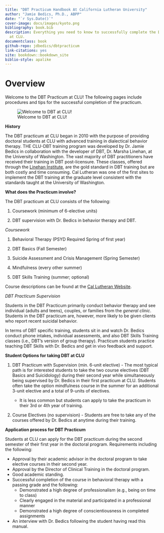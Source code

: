 ```yaml
--- 
title: "DBT Practicum Handbook At California Lutheran University"
author: "Jamie Bedics, Ph.D., ABPP"
date: "`r Sys.Date()`"
cover-image: docs/images/kyoto.png
bibliography: book.bib
description: Everything you need to know to successfully complete the DBT Practicum
  at CLU.
documentclass: book
github-repo: jdbedics/dbtpracticum
link-citations: yes
site: bookdown::bookdown_site
biblio-style: apalike
---
```


# Overview {-}

Welcome to the DBT Practicum at CLU!  The following pages include procedures and tips for the successful completion of the practicum.

![Welcome to DBT at CLU!](images/dbtclu.png)

**History**

The DBT practicum at CLU began in 2010 with the purpose of providing doctoral students at CLU with advanced training in dialectical behavior therapy.  THE CLU-DBT training program was developed by Dr. Jamie Bedics in collaboration with the developer of DBT, Dr. Marsha Linehan, at the University of Washington. The vast majority of DBT practitioners have received their training in DBT post-licensure.  These classes, offered through the <a  href="https://behavioraltech.org/">Linehan Institute</a>, are the gold standard in DBT training but are both costly and time consuming.  Cal Lutheran was one of the first sites to implement the DBT training at the graduate level consistent with the standards taught at the University of Washington.  

**What does the Practicum involve?**

The DBT practicum at CLU consists of the following:

1. Coursework (minimum of 6-elective units)

2. DBT supervision with Dr. Bedics in behavior therapy and DBT.

*Coursework*

1. Behavioral Therapy (PSYD Required Spring of first year)

2. DBT Basics (Fall Semester)

3. Suicide Assessment and Crisis Management (Spring Semester)

4. Mindfulness (every other summer)

5. DBT Skills Training (summer; optional)

Course descriptions can be found at the <a  href="https://www.callutheran.edu/academics/graduate/psyd-clinical-psychology/dbt.html">Cal Lutheran Website</a>.  

*DBT Practicum Supervision*

Students in the DBT Practicum primarily conduct behavior therapy and see individual (adults and teens), couples, or families from the *general clinic*.  Students in the DBT practicum are, however, more likely to be given clients who report recent suicidal behavior.

In terms of DBT specific training, students sit in and watch Dr. Bedics conduct phone intakes, individual assessments, and also DBT Skills Training classes (i.e., DBT's version of group therapy).  Practicum students practice teaching DBT Skills with Dr. Bedics and get in vivo feedback and support.

**Student Options for taking DBT at CLU**

1. DBT Practicum with Supervision (min. 6-unit elective) - The most typical path is for interested students to take the two course electives (DBT Basics and Suicidology) during their second year while simultaneously being supervised by Dr. Bedics in their first practicum at CLU. Students often take the option mindfulness course in the summer for an additional 3-unit elective and a total of 9-units of electives. 

    * It is less common but students can apply to take the practicum in their 3rd or 4th year of training. 

2. Course Electives (no supervision) - Students are free to take any of the courses offered by Dr. Bedics at anytime during their training. 

**Application process for DBT Practicum**

Students at CLU can apply for the DBT practicum during the second semester of their first year in the doctoral program.  Requirements including the following:

  * Approval by their academic advisor in the doctoral program to take elective courses in their second year.
  * Approval by the Director of Clinical Training in the doctoral program.
  * Good academic standing.
  * Successful completion of the course in behavioral therapy with a passing grade and the following:
    * Demonstrated a high degree of professionalism (e.g., being on time to class)
    * Clearly engaged in the material and participated in a professional manner
    * Demonstrated a high degree of conscientiousness in completed assignments
  * An interview with Dr. Bedics following the student having read this manual.

